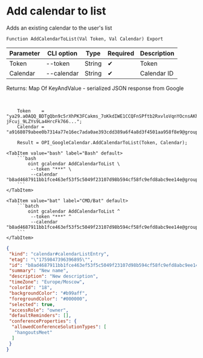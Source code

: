 ﻿---
sidebar_position: 2
description: Add calendar to list and other functions to work with Google Calendar in the Open Integration Package, a free open-source integration library for 1C:Enterprise 8, OneScript and CLI
keywords: [1C, 1С, 1С:Enterprise, 1С:Enterprise 8.3, API, Integration, Services, Exchange, OneScript, CLI, Google Calendar]
---


# Add calendar to list
 Adds an existing calendar to the user's list



`Function AddCalendarToList(Val Token, Val Calendar) Export`

  | Parameter | CLI option | Type | Required | Description |
  |-|-|-|-|-|
  | Token | --token | String | &#x2714; | Token |
  | Calendar | --calendar | String | &#x2714; | Calendar ID |

  
  Returns:  Map Of KeyAndValue - serialized JSON response from Google

<br/>



```bsl title="1C:Enterprise/OneScript code example"
    Token    = "ya29.a0AQQ_BDTgQbn9c5rXhPK3FCakms_7oKkdIWE1CCQFnSPftb2RxvloVqnYOcnsAKhXrD0Gq8Tz2Kgn5IBXG5E25uksZfvvTtXob-jFcuj_9LZYs9La4HrcFk766...";
    Calendar = "a9168079abee0b7314a77e16ec7ada0ae393cdd389a6f4a8d3f4501aa958f8e9@group.calendar.google.com";

    Result = OPI_GoogleCalendar.AddCalendarToList(Token, Calendar);
```
 

 <Tabs>
  
    <TabItem value="bash" label="Bash" default>
        ```bash
            oint gcalendar AddCalendarToList \
             --token "***" \
             --calendar "b8ad4687911bb1fce463ef53f5c5049f23107d98b594cf58fc9efd8abc9ee14e@group.calendar.google.com"
        ```
    </TabItem>
  
    <TabItem value="bat" label="CMD/Bat" default>
        ```batch
            oint gcalendar AddCalendarToList ^
             --token "***" ^
             --calendar "b8ad4687911bb1fce463ef53f5c5049f23107d98b594cf58fc9efd8abc9ee14e@group.calendar.google.com"
        ```
    </TabItem>
</Tabs>


```json title="Result"
{
 "kind": "calendar#calendarListEntry",
 "etag": "\"1759847396396895\"",
 "id": "b8ad4687911bb1fce463ef53f5c5049f23107d98b594cf58fc9efd8abc9ee14e@group.calendar.google.com",
 "summary": "New name",
 "description": "New description",
 "timeZone": "Europe/Moscow",
 "colorId": "18",
 "backgroundColor": "#b99aff",
 "foregroundColor": "#000000",
 "selected": true,
 "accessRole": "owner",
 "defaultReminders": [],
 "conferenceProperties": {
  "allowedConferenceSolutionTypes": [
   "hangoutsMeet"
  ]
 }
}
```
